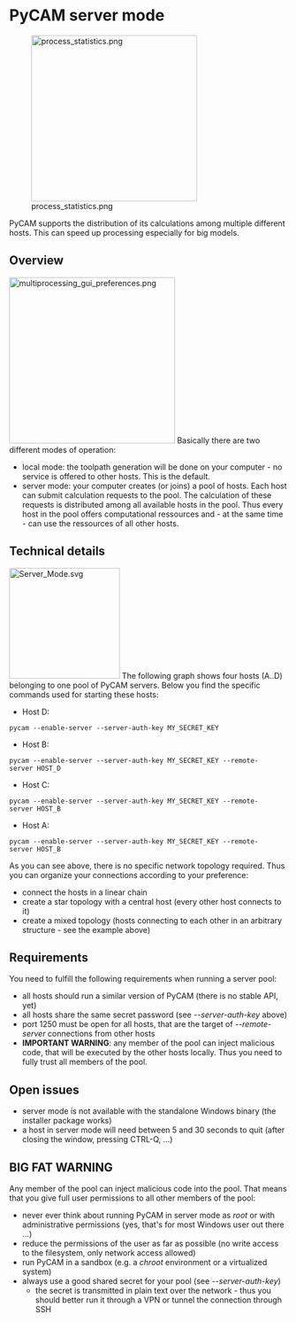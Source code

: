 = PyCAM server mode =
[[Image:process_statistics.png|right|300px]]

PyCAM supports the distribution of its calculations among multiple different hosts. This can speed up processing especially for big models.

== Overview ==
[[Image:multiprocessing_gui_preferences.png|right|300px]]
Basically there are two different modes of operation:
* local mode: the toolpath generation will be done on your computer - no service is offered to other hosts. This is the default.
* server mode: your computer creates (or joins) a pool of hosts. Each host can submit calculation requests to the pool. The calculation of these requests is distributed among all available hosts in the pool. Thus every host in the pool offers computational ressources and - at the same time - can use the ressources of all other hosts.

== Technical details ==
[[Image:Server_Mode.svg|right|200px]]
The following graph shows four hosts (A..D) belonging to one pool of PyCAM servers. Below you find the specific commands used for starting these hosts:
* Host D:
 pycam --enable-server --server-auth-key MY_SECRET_KEY
* Host B:
 pycam --enable-server --server-auth-key MY_SECRET_KEY --remote-server HOST_D
* Host C:
 pycam --enable-server --server-auth-key MY_SECRET_KEY --remote-server HOST_B
* Host A:
 pycam --enable-server --server-auth-key MY_SECRET_KEY --remote-server HOST_B

As you can see above, there is no specific network topology required. Thus you can organize your connections according to your preference:
* connect the hosts in a linear chain
* create a star topology with a central host (every other host connects to it)
* create a mixed topology (hosts connecting to each other in an arbitrary structure - see the example above)

== Requirements ==
You need to fulfill the following requirements when running a server pool:
* all hosts should run a similar version of PyCAM (there is no stable API, yet)
* all hosts share the same secret password (see ''--server-auth-key'' above)
* port 1250 must be open for all hosts, that are the target of ''--remote-server'' connections from other hosts
* '''IMPORTANT WARNING''': any member of the pool can inject malicious code, that will be executed by the other hosts locally. Thus you need to fully trust all members of the pool.

== Open issues ==
* server mode is not available with the standalone Windows binary (the installer package works)
* a host in server mode will need between 5 and 30 seconds to quit (after closing the window, pressing CTRL-Q, ...)

== BIG FAT WARNING ==
Any member of the pool can inject malicious code into the pool. That means that you give full user permissions to all other members of the pool:
* never ever think about running PyCAM in server mode as ''root'' or with administrative permissions (yes, that's for most Windows user out there ...)
* reduce the permissions of the user as far as possible (no write access to the filesystem, only network access allowed)
* run PyCAM in a sandbox (e.g. a ''chroot'' environment or a virtualized system)
* always use a good shared secret for your pool (see ''--server-auth-key'')
** the secret is transmitted in plain text over the network - thus you should better run it through a VPN or tunnel the connection through SSH